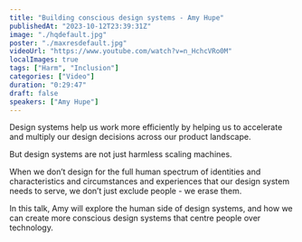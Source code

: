 ```yaml
---
title: "Building conscious design systems - Amy Hupe"
publishedAt: "2023-10-12T23:39:31Z"
image: "./hqdefault.jpg"
poster: "./maxresdefault.jpg"
videoUrl: "https://www.youtube.com/watch?v=n_HchcVRo0M"
localImages: true
tags: ["Harm", "Inclusion"]
categories: ["Video"]
duration: "0:29:47"
draft: false
speakers: ["Amy Hupe"]
---
```


Design systems help us work more efficiently by helping us to accelerate and multiply our design decisions across our product landscape.

But design systems are not just harmless scaling machines.

When we don’t design for the full human spectrum of identities and characteristics and circumstances and experiences that our design system needs to serve, we don’t just exclude people - we erase them.

In this talk, Amy will explore the human side of design systems, and how we can create more conscious design systems that centre people over technology.
